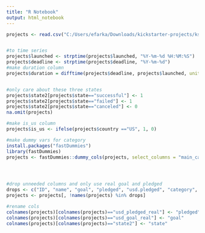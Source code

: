 ---
title: "R Notebook"
output: html_notebook
---


```{r}
projects <- read.csv("C:/Users/efarka/Downloads/kickstarter-projects/ks-projects-201801.csv")


#to time series
projects$launched <- strptime(projects$launched, "%Y-%m-%d %H:%M:%S")
projects$deadline <- strptime(projects$deadline, "%Y-%m-%d")
#make duration column
projects$duration = difftime(projects$deadline, projects$launched, units="days")


#only care about these three states
projects$state2[projects$state=="successful"] <- 1
projects$state2[projects$state=="failed"] <- 1
projects$state2[projects$state=="canceled"] <- 0
na.omit(projects)

#make is_us column
projects$is_us <- ifelse(projects$country =="US", 1, 0)

#make dummy vars for category
install.packages("fastDummies")
library(fastDummies)
projects <- fastDummies::dummy_cols(projects, select_columns = "main_category")




#drop unneeded columns and only use real goal and pledged
drops <- c("ID", "name", "goal", "pledged", "usd.pledged", "category", "deadline", "launched", "state", "currency")
projects <- projects[, !names(projects) %in% drops]

#rename cols
colnames(projects)[colnames(projects)=="usd_pledged_real"] <- "pledged"
colnames(projects)[colnames(projects)=="usd_goal_real"] <- "goal"
colnames(projects)[colnames(projects)=="state2"] <- "state"

```






